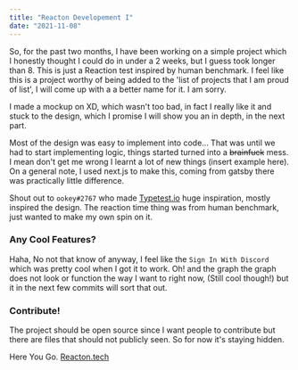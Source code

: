 ---
title: "Reacton Developement I"
date: "2021-11-08"
---

So, for the past two months, I have been working on a simple project which I honestly thought I could do in 
under a 2 weeks, but I guess took longer than 8.  This is just a Reaction test inspired by human benchmark. 
I feel like this is a project worthy of being added to the 'list of projects that I am proud of list', 
I will come up with a a better name for it. I am sorry. 

I made a mockup on XD, which wasn't too bad, in fact I really like it and stuck to the design, which 
I promise I will show you an in depth, in the next part. 

Most of the design was easy to implement into code...
That was until we had to start implementing logic, things started turned into a ~~brainfuck~~  mess. 
I mean don't get me wrong I learnt a lot of new things (insert example here). On a general note, 
I used next.js to make this, coming from gatsby there was practically little difference.  

Shout out to `ookey#2767` who made [Typetest.io](http://Typetest.io) huge inspiration, mostly inspired the design. 
The reaction time thing was from human benchmark, just wanted to make my own spin on it. 

### Any Cool Features?

Haha, No not that know of anyway, I feel like the `Sign In With Discord`  
which was pretty cool when I got it to work. Oh! and the graph the graph does not look or
function the way I want to right now, (Still cool though!) but it in the next few commits will sort that out. 

### Contribute!
The project should be open source since I want people to contribute 
but there are files that should not publicly seen. So for now it's staying hidden.

Here You Go.
[Reacton.tech](http://reacton.tech)
